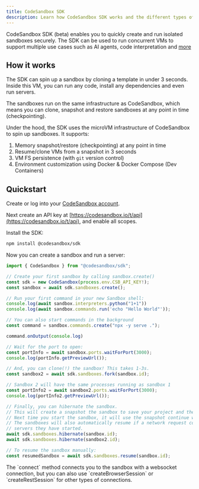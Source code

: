 ```yaml
---
title: CodeSandbox SDK
description: Learn how CodeSandbox SDK works and the different types of projects you can create and develop.
---
```



<Hero
  title="CodeSandbox SDK"
  subtitle="Programmatically spin up (AI) sandboxes"
/>

CodeSandbox SDK (beta) enables you to quickly create and run isolated sandboxes securely.
The SDK can be used to run concurrent VMs to support multiple use cases such as AI agents, code interpretation and [more](/sdk/use-cases.mdx)

## How it works

The SDK can spin up a sandbox by cloning a template in under 3 seconds. Inside this VM, you can run any code, install any dependencies and even run servers.

The sandboxes run on the same infrastructure as CodeSandbox, which means you can clone, snapshot and restore sandboxes at any point in time (checkpointing).

Under the hood, the SDK uses the microVM infrastructure of CodeSandbox to spin up sandboxes. It supports:

1. Memory snapshot/restore (checkpointing) at any point in time
2. Resume/clone VMs from a snapshot in 3 seconds
3. VM FS persistence (with `git` version control)
4. Environment customization using Docker & Docker Compose (Dev Containers)

## Quickstart

Create or log into your [CodeSandbox account](https://codesandbox.io/signin).

Next create an API key at [https://codesandbox.io/t/api](https://codesandbox.io/t/api), and enable all scopes.

Install the SDK:

```bash
npm install @codesandbox/sdk
```

Now you can create a sandbox and run a server:

```js
import { CodeSandbox } from "@codesandbox/sdk";

// Create your first sandbox by calling sandbox.create()
const sdk = new CodeSandbox(process.env.CSB_API_KEY!);
const sandbox = await sdk.sandboxes.create();

// Run your first command in your new Sandbox shell:
console.log(await sandbox.interpreters.python("1+1"))
console.log(await sandbox.commands.run('echo "Hello World"'));

// You can also start commands in the background
const command = sandbox.commands.create("npx -y serve .");

command.onOutput(console.log)

// Wait for the port to open:
const portInfo = await sandbox.ports.waitForPort(3000);
console.log(portInfo.getPreviewUrl());

// And, you can clone(!) the sandbox! This takes 1-3s.
const sandbox2 = await sdk.sandboxes.fork(sandbox.id);

// Sandbox 2 will have the same processes running as sandbox 1
const portInfo2 = await sandbox2.ports.waitForPort(3000);
console.log(portInfo2.getPreviewUrl());

// Finally, you can hibernate the sandbox.
// This will create a snapshot the sandbox to save your project and then stop it.
// Next time you start the sandbox, it will use the snapshot continue where you left off.
// The sandboxes will also automatically resume if a network request comes in for the
// servers they have started.
await sdk.sandboxes.hibernate(sandbox.id);
await sdk.sandboxes.hibernate(sandbox2.id);

// To resume the sandbox manually:
const resumedSandbox = await sdk.sandboxes.resume(sandbox.id);
```

<Callout>
The `connect` method connects you to the sandbox with a websocket connection, but you can also use `createBrowserSession` or `createRestSession` for other types of connections.
</Callout>
